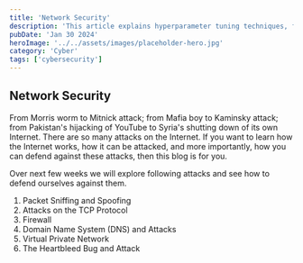 ```yaml
---
title: 'Network Security'
description: 'This article explains hyperparameter tuning techniques, focusing on grid search and random search, to optimize the performance of machine learning models, especially Support Vector Machines (SVMs).'
pubDate: 'Jan 30 2024'
heroImage: '../../assets/images/placeholder-hero.jpg'
category: 'Cyber'
tags: ['cybersecurity']
---
```


## Network Security
From Morris worm to Mitnick attack; from Mafia boy to Kaminsky attack; from Pakistan's hijacking of YouTube to Syria's shutting down of its own Internet. 
There are so many attacks on the Internet. 
If you want to learn how the Internet works, how it can be attacked, and more importantly, how you can defend against these attacks, then this blog is for you.

Over next few weeks we will explore following attacks and see how to defend ourselves against them.
1. Packet Sniffing and Spoofing
2. Attacks on the TCP Protocol
3. Firewall
4. Domain Name System (DNS) and Attacks
5. Virtual Private Network
6. The Heartbleed Bug and Attack

